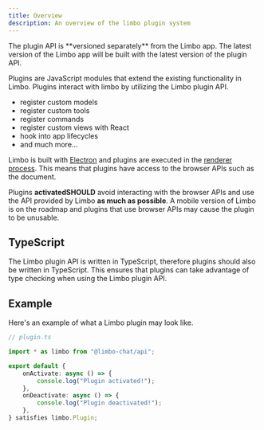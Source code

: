 ```yaml
---
title: Overview
description: An overview of the limbo plugin system
---
```



<Aside>
	The plugin API is **versioned separately** from the Limbo app. The latest version of the Limbo
	app will be built with the latest version of the plugin API.
</Aside>

Plugins are JavaScript modules that extend the existing functionality in Limbo. Plugins interact with limbo by utilizing the Limbo plugin API.

- register custom models
- register custom tools
- register commands
- register custom views with React
- hook into app lifecycles
- and much more...

Limbo is built with [Electron](https://www.electronjs.org/) and plugins are executed in the [renderer process](https://www.electronjs.org/docs/latest/tutorial/process-model#the-renderer-process). This means that plugins have access to the browser APIs such as the document.

Plugins **activatedSHOULD** avoid interacting with the browser APIs and use the API provided by Limbo **as much as possible**. A mobile version of Limbo is on the roadmap and plugins that use browser APIs may cause the plugin to be unusable.

## TypeScript

The Limbo plugin API is written in TypeScript, therefore plugins should also be written in TypeScript. This ensures that plugins can take advantage of type checking when using the Limbo plugin API.

## Example

Here's an example of what a Limbo plugin may look like.

```ts
// plugin.ts

import * as limbo from "@limbo-chat/api";

export default {
	onActivate: async () => {
		console.log("Plugin activated!");
	},
	onDeactivate: async () => {
		console.log("Plugin deactivated!");
	},
} satisfies limbo.Plugin;
```
